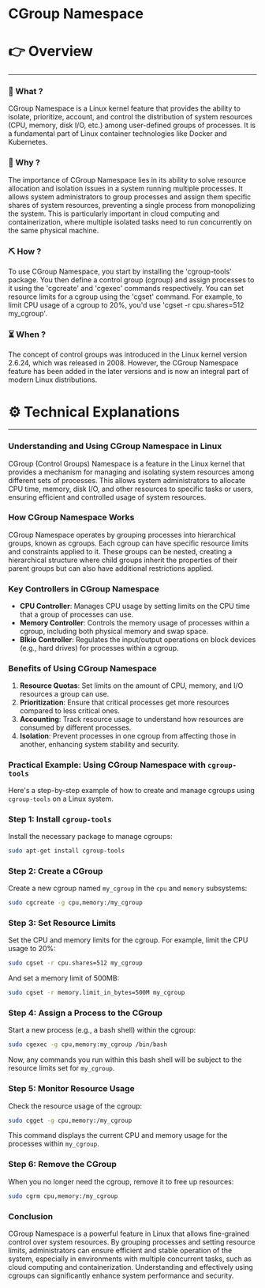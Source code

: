 # CGroup Namespace


# 👉 Overview

---

### 👀 What ?

CGroup Namespace is a Linux kernel feature that provides the ability to isolate, prioritize, account, and control the distribution of system resources (CPU, memory, disk I/O, etc.) among user-defined groups of processes. It is a fundamental part of Linux container technologies like Docker and Kubernetes.


### 🧐 Why ?

The importance of CGroup Namespace lies in its ability to solve resource allocation and isolation issues in a system running multiple processes. It allows system administrators to group processes and assign them specific shares of system resources, preventing a single process from monopolizing the system. This is particularly important in cloud computing and containerization, where multiple isolated tasks need to run concurrently on the same physical machine.


### ⛏️ How ?

To use CGroup Namespace, you start by installing the 'cgroup-tools' package. You then define a control group (cgroup) and assign processes to it using the 'cgcreate' and 'cgexec' commands respectively. You can set resource limits for a cgroup using the 'cgset' command. For example, to limit CPU usage of a cgroup to 20%, you'd use 'cgset -r cpu.shares=512 my_cgroup'.


### ⏳ When ?

The concept of control groups was introduced in the Linux kernel version 2.6.24, which was released in 2008. However, the CGroup Namespace feature has been added in the later versions and is now an integral part of modern Linux distributions.


# ⚙️ Technical Explanations

---

### Understanding and Using CGroup Namespace in Linux

CGroup (Control Groups) Namespace is a feature in the Linux kernel that provides a mechanism for managing and isolating system resources among different sets of processes. This allows system administrators to allocate CPU time, memory, disk I/O, and other resources to specific tasks or users, ensuring efficient and controlled usage of system resources.

### How CGroup Namespace Works

CGroup Namespace operates by grouping processes into hierarchical groups, known as cgroups. Each cgroup can have specific resource limits and constraints applied to it. These groups can be nested, creating a hierarchical structure where child groups inherit the properties of their parent groups but can also have additional restrictions applied.

### Key Controllers in CGroup Namespace

- **CPU Controller**: Manages CPU usage by setting limits on the CPU time that a group of processes can use.
- **Memory Controller**: Controls the memory usage of processes within a cgroup, including both physical memory and swap space.
- **Blkio Controller**: Regulates the input/output operations on block devices (e.g., hard drives) for processes within a cgroup.

### Benefits of Using CGroup Namespace

1. **Resource Quotas**: Set limits on the amount of CPU, memory, and I/O resources a group can use.
2. **Prioritization**: Ensure that critical processes get more resources compared to less critical ones.
3. **Accounting**: Track resource usage to understand how resources are consumed by different processes.
4. **Isolation**: Prevent processes in one cgroup from affecting those in another, enhancing system stability and security.

### Practical Example: Using CGroup Namespace with `cgroup-tools`

Here's a step-by-step example of how to create and manage cgroups using `cgroup-tools` on a Linux system.

### Step 1: Install `cgroup-tools`

Install the necessary package to manage cgroups:

```bash
sudo apt-get install cgroup-tools

```

### Step 2: Create a CGroup

Create a new cgroup named `my_cgroup` in the `cpu` and `memory` subsystems:

```bash
sudo cgcreate -g cpu,memory:/my_cgroup

```

### Step 3: Set Resource Limits

Set the CPU and memory limits for the cgroup. For example, limit the CPU usage to 20%:

```bash
sudo cgset -r cpu.shares=512 my_cgroup

```

And set a memory limit of 500MB:

```bash
sudo cgset -r memory.limit_in_bytes=500M my_cgroup

```

### Step 4: Assign a Process to the CGroup

Start a new process (e.g., a bash shell) within the cgroup:

```bash
sudo cgexec -g cpu,memory:my_cgroup /bin/bash

```

Now, any commands you run within this bash shell will be subject to the resource limits set for `my_cgroup`.

### Step 5: Monitor Resource Usage

Check the resource usage of the cgroup:

```bash
sudo cgget -g cpu,memory:/my_cgroup

```

This command displays the current CPU and memory usage for the processes within `my_cgroup`.

### Step 6: Remove the CGroup

When you no longer need the cgroup, remove it to free up resources:

```bash
sudo cgrm cpu,memory:/my_cgroup

```

### Conclusion

CGroup Namespace is a powerful feature in Linux that allows fine-grained control over system resources. By grouping processes and setting resource limits, administrators can ensure efficient and stable operation of the system, especially in environments with multiple concurrent tasks, such as cloud computing and containerization. Understanding and effectively using cgroups can significantly enhance system performance and security.
